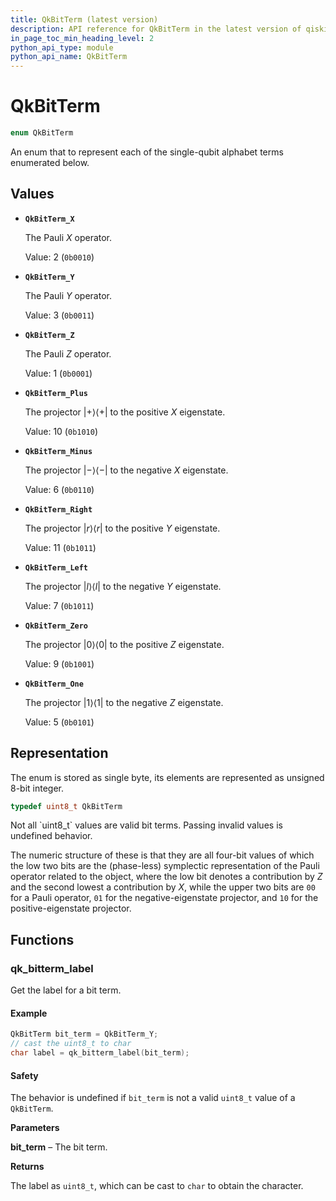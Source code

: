 ```yaml
---
title: QkBitTerm (latest version)
description: API reference for QkBitTerm in the latest version of qiskit-c
in_page_toc_min_heading_level: 2
python_api_type: module
python_api_name: QkBitTerm
---
```


# QkBitTerm

```c
enum QkBitTerm
```

An enum that to represent each of the single-qubit alphabet terms enumerated below.

## Values

*   **`QkBitTerm_X`**

    The Pauli $X$ operator.

    Value: 2 (`0b0010`)

*   **`QkBitTerm_Y`**

    The Pauli $Y$ operator.

    Value: 3 (`0b0011`)

*   **`QkBitTerm_Z`**

    The Pauli $Z$ operator.

    Value: 1 (`0b0001`)

*   **`QkBitTerm_Plus`**

    The projector $\lvert +\rangle\langle +\rvert$ to the positive $X$ eigenstate.

    Value: 10 (`0b1010`)

*   **`QkBitTerm_Minus`**

    The projector $\lvert -\rangle\langle -\rvert$ to the negative $X$ eigenstate.

    Value: 6 (`0b0110`)

*   **`QkBitTerm_Right`**

    The projector $\lvert r\rangle\langle r\rvert$ to the positive $Y$ eigenstate.

    Value: 11 (`0b1011`)

*   **`QkBitTerm_Left`**

    The projector $\lvert l\rangle\langle l\rvert$ to the negative $Y$ eigenstate.

    Value: 7 (`0b1011`)

*   **`QkBitTerm_Zero`**

    The projector $\lvert 0\rangle\langle 0\rvert$ to the positive $Z$ eigenstate.

    Value: 9 (`0b1001`)

*   **`QkBitTerm_One`**

    The projector $\lvert 1\rangle\langle 1\rvert$ to the negative $Z$ eigenstate.

    Value: 5 (`0b0101`)

## Representation

The enum is stored as single byte, its elements are represented as unsigned 8-bit integer.

```c
typedef uint8_t QkBitTerm
```

<Admonition title="Warning" type="caution">
  Not all `uint8_t` values are valid bit terms. Passing invalid values is undefined behavior.
</Admonition>

The numeric structure of these is that they are all four-bit values of which the low two bits are the (phase-less) symplectic representation of the Pauli operator related to the object, where the low bit denotes a contribution by $Z$ and the second lowest a contribution by $X$, while the upper two bits are `00` for a Pauli operator, `01` for the negative-eigenstate projector, and `10` for the positive-eigenstate projector.

## Functions

### qk\_bitterm\_label

<Function id="qk_bitterm_label" signature="uint8_t qk_bitterm_label(QkBitTerm bit_term)">
  Get the label for a bit term.

  <span id="group__QkBitTerm_1autotoc_md46" />

  #### Example

  ```c
  QkBitTerm bit_term = QkBitTerm_Y;
  // cast the uint8_t to char
  char label = qk_bitterm_label(bit_term);
  ```

  <span id="group__QkBitTerm_1autotoc_md47" />

  #### Safety

  <span id="group__QkBitTerm_1autotoc_md47" />

  The behavior is undefined if `bit_term` is not a valid `uint8_t` value of a `QkBitTerm`.

  **Parameters**

  **bit\_term** – The bit term.

  **Returns**

  The label as `uint8_t`, which can be cast to `char` to obtain the character.
</Function>

